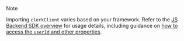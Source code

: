 > [!NOTE]
> Importing `clerkClient` varies based on your framework. Refer to the [JS Backend SDK overview](/docs/js-backend/getting-started/quickstart) for usage details, including guidance on [how to access the `userId` and other properties](/docs/js-backend/getting-started/quickstart#get-the-user-id-and-other-properties).
